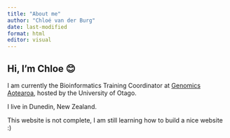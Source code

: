 ```yaml
---
title: "About me"
author: "Chloé van der Burg"
date: last-modified
format: html
editor: visual
---
```


## Hi, I'm Chloe 😊

I am currently the Bioinformatics Training Coordinator at [Genomics Aotearoa](https://www.genomics-aotearoa.org.nz/), hosted by the University of Otago.

I live in Dunedin, New Zealand.

This website is not complete, I am still learning how to build a nice website :)